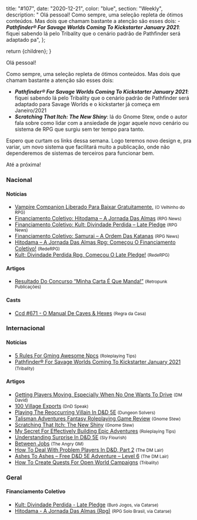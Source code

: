 
  title: "#107",
  date: "2020-12-21",
  color: "blue",
  section: "Weekly",
  description:
    "    Olá pessoal!    Como sempre, uma seleção repleta de ótimos conteúdos. Mas dois que chamam bastante a atenção são esses dois:    - **_Pathfinder® For Savage Worlds Coming To Kickstarter January 2021_**: fiquei sabendo lá pelo Tribality que o cenário padrão de Pathfinder será adaptado pa",
};

  return <InternalLayout meta={meta}>{children}</InternalLayout>;
}

Olá pessoal!

Como sempre, uma seleção repleta de ótimos conteúdos. Mas dois que chamam bastante a atenção são esses dois:

- **_Pathfinder® For Savage Worlds Coming To Kickstarter January 2021_**: fiquei sabendo lá pelo Tribality que o cenário padrão de Pathfinder será adaptado para Savage Worlds e o kickstarter já começa em Janeiro/2021
- **_Scratching That Itch: The New Shiny_**: lá do Gnome Stew, onde o autor fala sobre como lidar com a ansiedade de jogar aquele novo cenário ou sistema de RPG que surgiu sem ter tempo para tanto.

Espero que curtam os links dessa semana. Logo teremos novo design e, pra variar, um novo sistema que facilitará muito a publicação, onde não dependeremos de sistemas de terceiros para funcionar bem.

Até a próxima!

### Nacional

#### Notícias

- [Vampire Companion Liberado Para Baixar Gratuitamente.] <small>(O Velhinho do RPG)</small>
- [Financiamento Coletivo: Hitodama – A Jornada Das Almas] <small>(RPG News)</small>
- [Financiamento Coletivo: Kult: Divindade Perdida – Late Pledge] <small>(RPG News)</small>
- [Financiamento Coletivo: Samurai – A Ordem Das Katanas] <small>(RPG News)</small>
- [Hitodama – A Jornada Das Almas Rpg: Começou O Financiamento Coletivo!] <small>(RedeRPG)</small>
- [Kult: Divindade Perdida Rpg, Começou O Late Pledge!] <small>(RedeRPG)</small>

#### Artigos

- [Resultado Do Concurso “Minha Carta É Que Manda!”] <small>(Retropunk Publicações)</small>

#### Casts

- [Ccd #671 - O Manual De Caves &amp; Hexes] <small>(Regra da Casa)</small>

### Internacional

#### Notícias

- [5 Rules For Gming Awesome Npcs] <small>(Roleplaying Tips)</small>
- [Pathfinder® For Savage Worlds Coming To Kickstarter January 2021] <small>(Tribality)</small>

#### Artigos

- [Getting Players Moving, Especially When No One Wants To Drive] <small>(DM David)</small>
- [100 Village Exports] <small>(DnD Speak)</small>
- [Playing The Reoccurring Villain In D&amp;D 5E] <small>(Dungeon Solvers)</small>
- [Talisman Adventures Fantasy Roleplaying Game Review] <small>(Gnome Stew)</small>
- [Scratching That Itch: The New Shiny] <small>(Gnome Stew)</small>
- [My Secret For Effectively Building Epic Adventures] <small>(Roleplaying Tips)</small>
- [Understanding Surprise In D&amp;D 5E] <small>(Sly Flourish)</small>
- [Between Jobs] <small>(The Angry GM)</small>
- [How To Deal With Problem Players In D&amp;D, Part 2] <small>(The DM Lair)</small>
- [Ashes To Ashes – Free D&amp;D 5E Adventure – Level 6] <small>(The DM Lair)</small>
- [How To Create Quests For Open World Campaigns] <small>(Tribality)</small>

### Geral

#### Financiamento Coletivo

- [Kult: Divindade Perdida - Late Pledge] <small>(Buró Jogos, via Catarse)</small>
- [Hitodama - A Jornada Das Almas (Rpg)] <small>(RPG Solo Brasil, via Catarse)</small>

[getting players moving, especially when no one wants to drive]: https://dmdavid.com/tag/getting-players-moving-especially-when-no-one-wants-to-drive/
[how to deal with problem players in d&amp;d, part 2]: https://www.thedmlair.com/2020/12/15/4450/
[financiamento coletivo: hitodama – a jornada das almas]: https://newsrpg.wordpress.com/2020/12/15/financiamento-coletivo-hitodama-a-jornada-das-almas/
[hitodama - a jornada das almas (rpg)]: https://www.catarse.me/hitodama
[talisman adventures fantasy roleplaying game review]: https://gnomestew.com/talisman-adventures-fantasy-roleplaying-game-review/
[100 village exports]: http://dndspeak.com/2020/12/100-village-exports/
[my secret for effectively building epic adventures]: https://www.roleplayingtips.com/adventure-building-campaigns/my-secret-for-effectively-building-epic-adventures/
[between jobs]: https://theangrygm.com/between-jobs/
[how to create quests for open world campaigns]: https://www.tribality.com/2020/12/16/how-to-create-quests-for-open-world-campaigns/
[vampire companion liberado para baixar gratuitamente.]: https://ovelhinhodorpg.wordpress.com/2020/12/16/vampire-companion-liberado-para-baixar-gratuitamente/
[financiamento coletivo: kult: divindade perdida – late pledge]: https://newsrpg.wordpress.com/2020/12/17/financiamento-coletivo-kult-divindade-perdida-late-pledge/
[kult: divindade perdida - late pledge]: https://www.catarse.me/pt/kult_LP
[5 rules for gming awesome npcs]: https://www.roleplayingtips.com/npcs-roleplaying/5-rules-for-gming-awesome-npcs/
[scratching that itch: the new shiny]: https://gnomestew.com/scratching-that-itch-the-new-shiny/
[ccd #671 - o manual de caves &amp; hexes]: https://regradacasa.podbean.com/e/ccd-671-o-manual-de-caves-hexes/
[resultado do concurso “minha carta é que manda!”]: https://retropunk.com.br/editora/resultado-do-concurso-minha-carta-e-que-manda/
[pathfinder® for savage worlds coming to kickstarter january 2021]: https://www.tribality.com/2020/12/18/pathfinder-for-savage-worlds-coming-to-kickstarter-january-2021/
[financiamento coletivo: samurai – a ordem das katanas]: https://newsrpg.wordpress.com/2020/12/19/financiamento-coletivo-samurai-a-ordem-das-katanas/
[hitodama – a jornada das almas rpg: começou o financiamento coletivo!]: https://www.rederpg.com.br/2020/12/18/hitodama-a-jornada-das-almas-rpg-comecou-o-financiamento-coletivo/
[ashes to ashes – free d&amp;d 5e adventure – level 6]: https://www.thedmlair.com/2020/12/19/ashes-to-ashes-free-dd-5e-adventure-level-6/
[kult: divindade perdida rpg, começou o late pledge!]: https://www.rederpg.com.br/2020/12/20/kult-divindade-perdida-rpg-comecou-o-late-pledge/
[playing the reoccurring villain in d&amp;d 5e]: https://www.dungeonsolvers.com/2020/12/21/playing-the-reoccurring-villain-in-dd-5e/
[understanding surprise in d&amp;d 5e]: https://slyflourish.com/surprise.html
